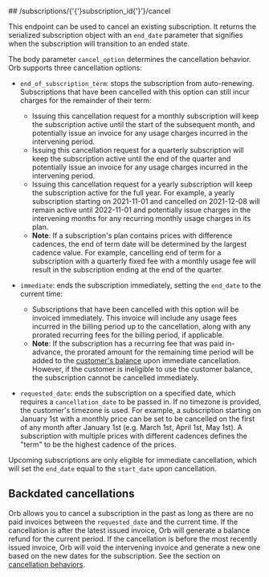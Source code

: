 
<MethodPill method="post" />
## /subscriptions/{'{'}subscription_id{'}'}/cancel

This endpoint can be used to cancel an existing subscription. It returns the serialized subscription object with an
`end_date` parameter that signifies when the subscription will transition to an ended state.

The body parameter `cancel_option` determines the cancellation behavior. Orb supports three cancellation options:
- `end_of_subscription_term`: stops the subscription from auto-renewing. Subscriptions that have been cancelled with
  this option can still incur charges for the remainder of their term:
    - Issuing this cancellation request for a monthly subscription will keep the subscription active until the start
      of the subsequent month, and potentially issue an invoice for any usage charges incurred in the intervening
      period.
    - Issuing this cancellation request for a quarterly subscription will keep the subscription active until the end
      of the quarter and potentially issue an invoice for any usage charges incurred in the intervening period.
    - Issuing this cancellation request for a yearly subscription will keep the subscription active for the full
      year. For example, a yearly subscription starting on 2021-11-01 and cancelled on 2021-12-08 will remain active
      until 2022-11-01 and potentially issue charges in the intervening months for any recurring monthly usage
      charges in its plan.
    - **Note**: If a subscription's plan contains prices with difference cadences, the end of term date will be
      determined by the largest cadence value. For example, cancelling end of term for a subscription with a
      quarterly fixed fee with a monthly usage fee will result in the subscription ending at the end of the quarter.

- `immediate`: ends the subscription immediately, setting the `end_date` to the current time:
    - Subscriptions that have been cancelled with this option will be invoiced immediately. This invoice will
      include any usage fees incurred in the billing period up to the cancellation, along with any prorated
      recurring fees for the billing period, if applicable.
    - **Note**: If the subscription has a recurring fee that was paid in-advance, the prorated amount for the
      remaining time period will be added to the [customer's balance](list-balance-transactions) upon immediate
      cancellation. However, if the customer is ineligible to use the customer balance, the subscription cannot be
      cancelled immediately.

- `requested_date`: ends the subscription on a specified date, which requires a `cancellation_date` to be passed in.
  If no timezone is provided, the customer's timezone is used.  For example, a subscription starting on January 1st
  with a monthly price can be set to be cancelled on the first of any month after January 1st (e.g. March 1st, April
  1st, May 1st). A subscription with multiple prices with different cadences defines the "term" to be the highest
  cadence of the prices.

Upcoming subscriptions are only eligible for immediate cancellation, which will set the `end_date` equal to the
`start_date` upon cancellation.

## Backdated cancellations
Orb allows you to cancel a subscription in the past as long as there are no paid invoices between the
`requested_date` and the current time. If the cancellation is after the latest issued invoice, Orb will generate a
balance refund for the current period. If the cancellation is before the most recently issued invoice, Orb will void
the intervening invoice and generate a new one based on the new dates for the subscription. See the section on
[cancellation behaviors](../guides/product-catalog/creating-subscriptions.md#cancellation-behaviors).
